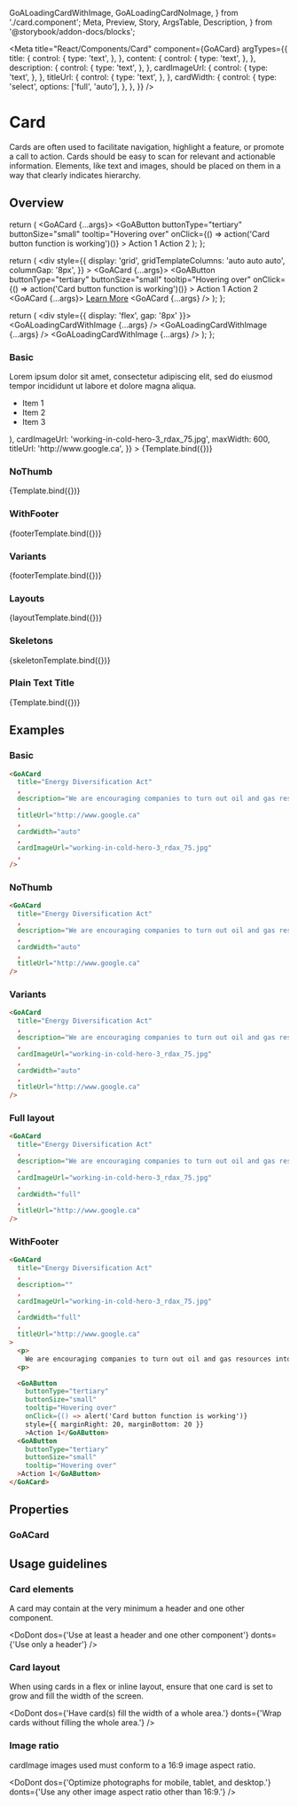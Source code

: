   GoALoadingCardWithImage,
  GoALoadingCardNoImage,
} from './card.component';
  Meta,
  Preview,
  Story,
  ArgsTable,
  Description,
} from '@storybook/addon-docs/blocks';


<Meta
  title="React/Components/Card"
  component={GoACard}
  argTypes={{
    title: {
      control: {
        type: 'text',
      },
    },
    content: {
      control: {
        type: 'text',
      },
    },
    description: {
      control: {
        type: 'text',
      },
    },
    cardImageUrl: {
      control: {
        type: 'text',
      },
    },
    titleUrl: {
      control: {
        type: 'text',
      },
    },
    cardWidth: {
      control: {
        type: 'select',
        options: ['full', 'auto'],
      },
    },
  }}
/>

# Card

Cards are often used to facilitate navigation, highlight a feature, or promote a call to action.
Cards should be easy to scan for relevant and actionable information. Elements, like text and images,
should be placed on them in a way that clearly indicates hierarchy.

## Overview


  return (
    <GoACard {...args}>
      <GoAButton
        buttonType="tertiary"
        buttonSize="small"
        tooltip="Hovering over"
        onClick={() => action('Card button function is working')()}
      >
        Action 1
      </GoAButton>
      <GoAButton
        buttonType="tertiary"
        buttonSize="small"
        tooltip="Hovering over"
      >
        Action 2
      </GoAButton>
    </GoACard>
  );
};

  return (
    <div
      style={{
        display: 'grid',
        gridTemplateColumns: 'auto auto auto',
        columnGap: '8px',
      }}
    >
      <GoACard {...args}>
        <GoAButton
          buttonType="tertiary"
          buttonSize="small"
          tooltip="Hovering over"
          onClick={() => action('Card button function is working')()}
        >
          Action 1
        </GoAButton>
        <GoAButton
          buttonType="tertiary"
          buttonSize="small"
          tooltip="Hovering over"
        >
          Action 2
        </GoAButton>
      </GoACard>
      <GoACard {...args}>
        <a href="#">Learn More</a>
      </GoACard>
      <GoACard {...args} />
    </div>
  );
};

  return (
    <div style={{ display: 'flex', gap: '8px' }}>
      <GoALoadingCardWithImage {...args} />
      <GoALoadingCardWithImage {...args} />
      <GoALoadingCardWithImage {...args} />
    </div>
  );
};

### Basic

<Canvas>
  <Story
    name="Basic"
    height="400px"
    args={{
      title: 'Energy Diversification Act',
      content: (
        <div>
          Lorem ipsum dolor sit amet, consectetur adipiscing elit, sed do
          eiusmod tempor incididunt ut labore et dolore magna aliqua.
          <ul>
            <li>Item 1</li>
            <li>Item 2</li>
            <li>Item 3</li>
          </ul>
        </div>
      ),
      cardImageUrl: 'working-in-cold-hero-3_rdax_75.jpg',
      maxWidth: 600,
      titleUrl: 'http://www.google.ca',
    }}
  >
    {Template.bind({})}
  </Story>
</Canvas>

### NoThumb

<Canvas>
  <Story
    name="NoThumb"
    height="400px"
    args={{
      title: 'Energy Diversification Act',
      description:
        'We are encouraging companies to turn out oil and gas resources into more valuable.',
      cardWidth: 'auto',
      titleUrl: 'http://www.google.ca',
    }}
  >
    {Template.bind({})}
  </Story>
</Canvas>

### WithFooter

<Canvas>
  <Story
    name="WithFooter"
    height="400px"
    args={{
      title: 'Energy Diversification Act',
      description:
        'We are encouraging companies to turn out oil and gas resources into more valuable.',
      cardImageUrl: 'working-in-cold-hero-3_rdax_75.jpg',
      cardWidth: 'auto',
      titleUrl: 'http://www.google.ca',
    }}
  >
    {footerTemplate.bind({})}
  </Story>
</Canvas>

### Variants

<Canvas>
  <Story
    name="Variants"
    height="400px"
    args={{
      title: 'Energy Diversification Act',
      description:
        'We are encouraging companies to turn out oil and gas resources into more valuable.',
      cardImageUrl: 'working-in-cold-hero-3_rdax_75.jpg',
      cardWidth: 'auto',
      titleUrl: 'http://www.google.ca',
    }}
  >
    {footerTemplate.bind({})}
  </Story>
</Canvas>

### Layouts

<Canvas>
  <Story
    name="Layouts"
    height="400px"
    args={{
      title: 'Energy Diversification Act',
      description:
        'Foo We are encouraging companies to turn out oil and gas resources into more valuable products.',
      cardImageUrl: 'working-in-cold-hero-3_rdax_75.jpg',
      cardWidth: 300,
      titleUrl: 'http://www.google.ca',
    }}
  >
    {layoutTemplate.bind({})}
  </Story>
</Canvas>

### Skeletons

<Canvas>
  <Story
    name="Skeleton"
    height="400px"
    args={{
      title: 'Energy Diversification Act',
      description:
        'Foo We are encouraging companies to turn out oil and gas resources into more valuable products.',
      cardWidth: 300,
    }}
  >
    {skeletonTemplate.bind({})}
  </Story>
</Canvas>

### Plain Text Title

<Canvas>
  <Story
    name="PlainTextTitle"
    height="400px"
    args={{
      title: 'Energy Diversification Act',
      description:
        'We are encouraging companies to turn out oil and gas resources into more valuable.',
      cardWidth: 'auto',
    }}
  >
    {Template.bind({})}
  </Story>
</Canvas>

## Examples

### Basic

```html
<GoACard
  title="Energy Diversification Act"
  ,
  description="We are encouraging companies to turn out oil and gas resources into more valuable products-creating good jobs for Albertans."
  ,
  titleUrl="http://www.google.ca"
  ,
  cardWidth="auto"
  ,
  cardImageUrl="working-in-cold-hero-3_rdax_75.jpg"
  ,
/>
```

### NoThumb

```html
<GoACard
  title="Energy Diversification Act"
  ,
  description="We are encouraging companies to turn out oil and gas resources into more valuable products-creating good jobs for Albertans."
  ,
  cardWidth="auto"
  ,
  titleUrl="http://www.google.ca"
/>
```

### Variants

```html
<GoACard
  title="Energy Diversification Act"
  ,
  description="We are encouraging companies to turn out oil and gas resources into more valuable products-creating good jobs for Albertans."
  ,
  cardImageUrl="working-in-cold-hero-3_rdax_75.jpg"
  ,
  cardWidth="auto"
  ,
  titleUrl="http://www.google.ca"
/>
```

### Full layout

```html
<GoACard
  title="Energy Diversification Act"
  ,
  description="We are encouraging companies to turn out oil and gas resources into more valuable products-creating good jobs for Albertans."
  ,
  cardImageUrl="working-in-cold-hero-3_rdax_75.jpg"
  ,
  cardWidth="full"
  ,
  titleUrl="http://www.google.ca"
/>
```

### WithFooter

```html
<GoACard
  title="Energy Diversification Act"
  ,
  description=""
  ,
  cardImageUrl="working-in-cold-hero-3_rdax_75.jpg"
  ,
  cardWidth="full"
  ,
  titleUrl="http://www.google.ca"
>
  <p>
    We are encouraging companies to turn out oil and gas resources into more valuable products-creating good jobs for Albertans.
  <p>

  <GoAButton
    buttonType="tertiary"
    buttonSize="small"
    tooltip="Hovering over"
    onClick={() => alert('Card button function is working')}
    style={{ marginRight: 20, marginBottom: 20 }}
    >Action 1</GoAButton>
  <GoAButton
    buttonType="tertiary"
    buttonSize="small"
    tooltip="Hovering over"
  >Action 1</GoAButton>
</GoACard>
```

## Properties

### GoACard

<Description of={GoACard} />
<ArgsTable of={GoACard} />

## Usage guidelines

### Card elements

A card may contain at the very minimum a header and one other component.

<DoDont
  dos={'Use at least a header and one other component'}
  donts={'Use only a header'}
/>

### Card layout

When using cards in a flex or inline layout, ensure that one card is set to grow and fill the width of the screen.

<DoDont
  dos={'Have card(s) fill the width of a whole area.'}
  donts={'Wrap cards without filling the whole area.'}
/>

### Image ratio

cardImage images used must conform to a 16:9 image aspect ratio.

<DoDont
  dos={'Optimize photographs for mobile, tablet, and desktop.'}
  donts={'Use any other image aspect ratio other than 16:9.'}
/>
